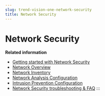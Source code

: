 ```yaml
---
slug: trend-vision-one-network-security
title: Network Security
---
```

# Network Security

**Related information**

- [Getting started with Network Security](get-started-using-network-security.md "Accessing Network Security for the first time.")
- [Network Overview](network-overview.mdx)
- [Network Inventory](network-inventory.md "View and manage connected security products and the network sensor feature which provides visibility into your network environment.")
- [Network Analysis Configuration](network-analysis-configuration.md "Define your network topography and configure settings to manage how network traffic is monitored and scanned.")
- [Intrusion Prevention Configuration](intrusion-prevention-configuration.md "Assess and prioritize your network vulnerabilities, and quickly deploy virtual patch filters for your most at-risk CVE detections.")
- [Network Security troubleshooting & FAQ](network-security-troubleshoot-faq.md "View troubleshooting steps and frequently asked questions about Network Security features, the Virtual Network Sensor, and connected network security products.")
:::
